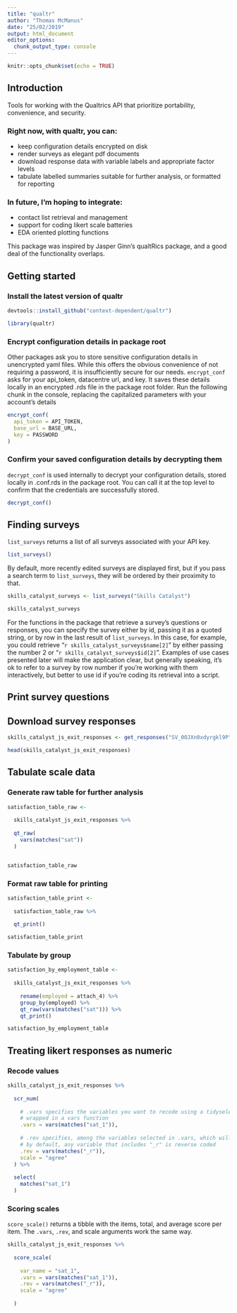 ```yaml
---
title: "qualtr"
author: "Thomas McManus"
date: "25/02/2019"
output: html_document
editor_options: 
  chunk_output_type: console
---
```


```r
knitr::opts_chunk$set(echo = TRUE)
```

## Introduction

Tools for working with the Qualtrics API that prioritize portability, 
convenience, and security. 

### Right now, with qualtr, you can:  

- keep configuration details encrypted on disk 
- render surveys as elegant pdf documents
- download response data with variable labels and appropriate factor levels
- tabulate labelled summaries suitable for further analysis, or formatted for reporting

### In future, I'm hoping to integrate: 

- contact list retrieval and management 
- support for coding likert scale batteries
- EDA oriented plotting functions

This package was inspired by Jasper Ginn's qualtRics package, and a good deal of the functionality overlaps. 

## Getting started

### Install the latest version of qualtr

```r
devtools::install_github("context-dependent/qualtr")

library(qualtr)
```

### Encrypt configuration details in package root

Other packages ask you to store sensitive configuration details in unencrypted yaml files. While this offers the obvious convenience of not requiring a password, it is insufficiently secure for our needs. `encrypt_conf` asks for your api_token, datacentre url, and key. It saves these details locally in an encrypted .rds file in the package root folder. Run the following chunk in the console, replacing the capitalized parameters with your account's details

```r

encrypt_conf(
  api_token = API_TOKEN,
  base_url = BASE_URL, 
  key = PASSWORD
)

```

### Confirm your saved configuration details by decrypting them

`decrypt_conf` is used internally to decrypt your configuration details, stored locally in .conf.rds in the package root. You can call it at the top level to confirm that the credentials are successfully stored. 

```r
decrypt_conf()
```

## Finding surveys

`list_surveys` returns a list of all surveys associated with your API key. 

```r
list_surveys()
```

By default, more recently edited surveys are displayed first, but if you pass a search term to `list_surveys`, they will be ordered by their proximity to that. 

```r
skills_catalyst_surveys <- list_surveys("Skills Catalyst")

skills_catalyst_surveys
```

For the functions in the package that retrieve a survey's questions or responses, you can specify the survey either by id, passing it as a quoted string, or by row in the last result of `list_surveys`. In this case, for example, you could retrieve "`r skills_catalyst_surveys$name[2]`" by either passing the number 2 or "`r skills_catalyst_surveys$id[2]`". Examples of use cases presented later will make the application clear, but generally speaking, it's ok to refer to a survey by row number if you're working with them interactively, but better to use id if you're coding its retrieval into a script. 

## Print survey questions

## Download survey responses 

```r
skills_catalyst_js_exit_responses <- get_responses("SV_0OJXn0xdyrgkl9P")

head(skills_catalyst_js_exit_responses)
```


## Tabulate scale data

### Generate raw table for further analysis

```r
satisfaction_table_raw <- 
  
  skills_catalyst_js_exit_responses %>% 
  
  qt_raw(
    vars(matches("sat"))
  )


satisfaction_table_raw
```


### Format raw table for printing

```r
satisfaction_table_print <- 
  
  satisfaction_table_raw %>% 
  
  qt_print()

satisfaction_table_print
```


### Tabulate by group

```r
satisfaction_by_employment_table <- 
  
  skills_catalyst_js_exit_responses %>% 
  
    rename(employed = attach_4) %>% 
    group_by(employed) %>% 
    qt_raw(vars(matches("sat"))) %>% 
    qt_print()

satisfaction_by_employment_table
```


## Treating likert responses as numeric

### Recode values

```r
skills_catalyst_js_exit_responses %>% 
  
  scr_num(
    
    # .vars specifies the variables you want to recode using a tidyselect query
    # wrapped in a vars function
    .vars = vars(matches("sat_1")),
    
    # .rev specifies, among the variables selected in .vars, which will be reverse coded
    # by default, any variable that includes "_r" is reverse coded
    .rev = vars(matches("_r")),
    scale = "agree"
  ) %>% 
  
  select(
    matches("sat_1")
  )
```


### Scoring scales

`score_scale()` returns a tibble with the items, total, and average score per item.
The `.vars`, `.rev`, and scale arguments work the same way.  

```r

skills_catalyst_js_exit_responses %>% 
  
  score_scale(
    
    var_name = "sat_1",
    .vars = vars(matches("sat_1")), 
    .rev = vars(matches("_r")), 
    scale = "agree"
    
  )
```




